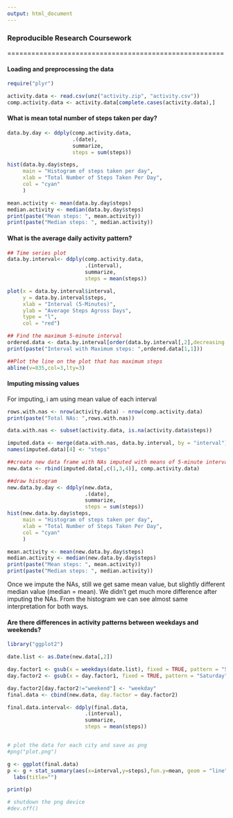 ```yaml
---
output: html_document
---
```

### Reproducible Research Coursework
<p>======================================================</p>

#### Loading and preprocessing the data
```r
require("plyr")

activity.data <- read.csv(unz("activity.zip", "activity.csv"))
comp.activity.data <- activity.data[complete.cases(activity.data),]
```


#### What is mean total number of steps taken per day?

```r
data.by.day <- ddply(comp.activity.data, 
                     .(date),
                     summarize,
                     steps = sum(steps))

hist(data.by.day$steps,
     main = "Histogram of steps taken per day",
     xlab = "Total Number of Steps Taken Per Day",
     col = "cyan"
     )

mean.activity <- mean(data.by.day$steps)
median.activity <- median(data.by.day$steps)
print(paste("Mean steps: ", mean.activity))
print(paste("Median steps: ", median.activity))
```

#### What is the average daily activity pattern?
```r
## Time series plot
data.by.interval<- ddply(comp.activity.data, 
                         .(interval),
                         summarize,
                         steps = mean(steps))

plot(x = data.by.interval$interval,
     y = data.by.interval$steps,
     xlab = "Interval (5-Minutes)",
     ylab = "Average Steps Agross Days",
     type = "l",
     col = "red")

## Find the maximum 5-minute interval
ordered.data <- data.by.interval[order(data.by.interval[,2],decreasing =TRUE),]
print(paste("Interval with Maximum steps: ",ordered.data[1,1]))

##Plot the line on the plot that has maximum steps 
abline(v=835,col=3,lty=3)
```


#### Imputing missing values
<p> For imputing, i am using mean value of each interval </p>

```r
rows.with.nas <- nrow(activity.data) - nrow(comp.activity.data)
print(paste("Total NAs: ",rows.with.nas))

data.with.nas <- subset(activity.data, is.na(activity.data$steps))

imputed.data <- merge(data.with.nas, data.by.interval, by = "interval")
names(imputed.data)[4] <- "steps"

##create new data frame with NAs imputed with means of 5-minute intervals
new.data <- rbind(imputed.data[,c(1,3,4)], comp.activity.data)

##draw histogram
new.data.by.day <- ddply(new.data, 
                         .(date),
                         summarize,
                         steps = sum(steps))
hist(new.data.by.day$steps,
     main = "Histogram of steps taken per day",
     xlab = "Total Number of Steps Taken Per Day",
     col = "cyan"
     )

mean.activity <- mean(new.data.by.day$steps)
median.activity <- median(new.data.by.day$steps)
print(paste("Mean steps: ", mean.activity))
print(paste("Median steps: ", median.activity))
```
<p> Once we impute the NAs, still we get same mean value, but slightly different median value (median = mean). We didn't get much more difference after imputing the NAs. From the histogram we can see almost same interpretation for both ways. </p>

#### Are there differences in activity patterns between weekdays and weekends?
```r
library("ggplot2")

date.list <- as.Date(new.data[,2])

day.factor1 <- gsub(x = weekdays(date.list), fixed = TRUE, pattern = "Sunday", replacement = "weekend")
day.factor2 <- gsub(x = day.factor1, fixed = TRUE, pattern = "Saturday", replacement = "weekend")

day.factor2[day.factor2!="weekend"] <- "weekday"
final.data <- cbind(new.data, day.factor = day.factor2)

final.data.interval<- ddply(final.data, 
                         .(interval),
                         summarize,
                         steps = mean(steps))


# plot the data for each city and save as png
#png("plot.png")

g <- ggplot(final.data)
p <- g + stat_summary(aes(x=interval,y=steps),fun.y=mean, geom = "line")  + facet_grid(day.factor~.) +
  labs(title="")

print(p)

# shutdown the png device
#dev.off()
```